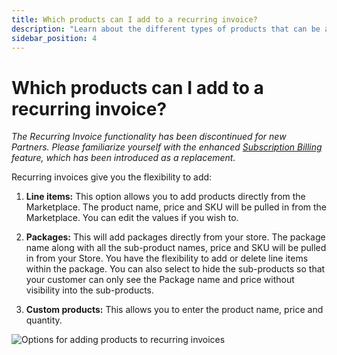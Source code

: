 ```yaml
---
title: Which products can I add to a recurring invoice?
description: "Learn about the different types of products that can be added to recurring invoices in the Partner Center."
sidebar_position: 4
---
```


# Which products can I add to a recurring invoice?

*The Recurring Invoice functionality has been discontinued for new Partners. Please familiarize yourself with the enhanced [Subscription Billing](/commerce/subscription-billing) feature, which has been introduced as a replacement.*

Recurring invoices give you the flexibility to add:

1. **Line items:** This option allows you to add products directly from the Marketplace. The product name, price and SKU will be pulled in from the Marketplace. You can edit the values if you wish to.

2. **Packages:** This will add packages directly from your store. The package name along with all the sub-product names, price and SKU will be pulled in from your Store. You have the flexibility to add or delete line items within the package. You can also select to hide the sub-products so that your customer can only see the Package name and price without visibility into the sub-products.

3. **Custom products:** This allows you to enter the product name, price and quantity.

![Options for adding products to recurring invoices](/img/commerce/commerce-invoices/recurring-invoice-products.jpg)